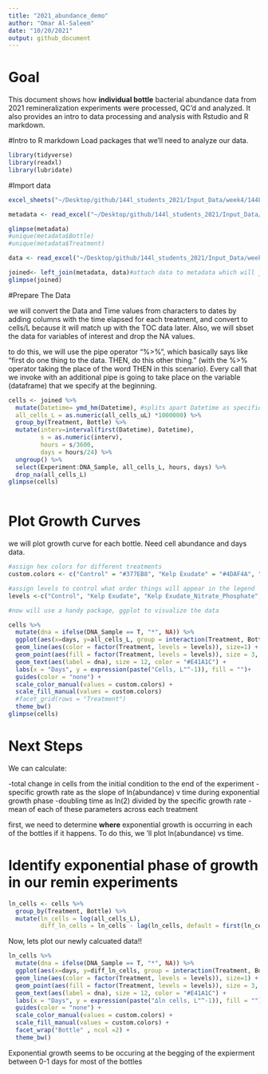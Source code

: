 ```yaml
---
title: "2021_abundance_demo"
author: "Omar Al-Saleem"
date: "10/20/2021"
output: github_document
---
```

# Goal 

This document shows how **individual bottle** bacterial abundance data from 2021 remineralization experiments were processed, QC'd and analyzed. It also provides an intro to data processing and analysis with Rstudio and R markdown.

#Intro to R markdown
Load packages that we'll need to analyze our data.
```r
library(tidyverse)
library(readxl)
library(lubridate)
```

#Import data

```r
excel_sheets("~/Desktop/github/144l_students_2021/Input_Data/week4/144L_2021_BactAbund.xlsx")

metadata <- read_excel("~/Desktop/github/144l_students_2021/Input_Data/week4/144L_2021_BactAbund.xlsx", sheet="Metadata")

glimpse(metadata)
#unique(metadata$Bottle)
#unique(metadata$Treatment)

data <- read_excel("~/Desktop/github/144l_students_2021/Input_Data/week4/144L_2021_BactAbund.xlsx", sheet="Data")

joined<- left_join(metadata, data)#attach data to metadata which will join the right dataset to the left one by using variables that are the same across the two dataframes
glimpse(joined)
```

#Prepare The Data

we will convert the Data and Time values from characters to dates by adding columns with the time elapsed for each treatment, and convert to cells/L because it will match up with the TOC data later. Also, we will sbset the data for variables of interest and drop the NA values.

to do this, we will use the pipe operator "%>%", which basically says like "first do one thing to the data. THEN, do this other thing." (with the %>% operator taking the place of the word THEN in this scenario). Every call that we invoke with an additional pipe is going to take place on the variable (dataframe) that we specify at the beginning.

```r
cells <- joined %>%
  mutate(Datetime= ymd_hm(Datetime), #splits apart Datetime as specified
  all_cells_L = as.numeric(all_cells_uL) *1000000) %>%
  group_by(Treatment, Bottle) %>%
  mutate(interv=interval(first(Datetime), Datetime),
         s = as.numeric(interv),
         hours = s/3600,
         days = hours/24) %>%
  ungroup() %>%
  select(Experiment:DNA_Sample, all_cells_L, hours, days) %>%
  drop_na(all_cells_L)
glimpse(cells)
 
```
# Plot Growth Curves

we will plot growth curve for each bottle. Need cell abundance and days data.

```r
#assign hex colors for different treatments
custom.colors <- c("Control" = "#377EB8", "Kelp Exudate" = "#4DAF4A", "Kelp Exudate_Nitrate_Phosphate"= "#E41A1C", "Glucose_Nitrate_Phosphate" = "#FF7F00")

#assign levels to control what order things will appear in the legend
levels <-c("Control", "Kelp Exudate", "Kelp Exudate_Nitrate_Phosphate", "Glucose_Nitrate_Phosphate")

#now will use a handy package, ggplot to visualize the data

cells %>%
  mutate(dna = ifelse(DNA_Sample == T, "*", NA)) %>%
  ggplot(aes(x=days, y=all_cells_L, group = interaction(Treatment, Bottle))) +
  geom_line(aes(color = factor(Treatment, levels = levels)), size=1) +
  geom_point(aes(fill = factor(Treatment, levels = levels)), size = 3, color= "black", shape = 21) +
  geom_text(aes(label = dna), size = 12, color = "#E41A1C") +
  labs(x = "Days", y = expression(paste("Cells, L"^-1)), fill = "")+
  guides(color = "none") +
  scale_color_manual(values = custom.colors) +
  scale_fill_manual(values = custom.colors)
  #facet_grid(rows = "Treatment")
  theme_bw()
glimpse(cells)
```


# Next Steps

We can calculate:

-total change in cells from the initial condition to the end of the experiment
-specific growth rate as the slope of ln(abundance) v time during exponential growth phase
-doubling time as ln(2) divided by the specific growth rate 
-mean of each of these parameters across each treatment

first, we need to determine **where** exponential growth is occurring in each of the bottles if it happens. To do this, we 'll plot ln(abundance) vs time.

# Identify exponential phase of growth in our remin experiments

```r
ln_cells <- cells %>%
  group_by(Treatment, Bottle) %>%
  mutate(ln_cells = log(all_cells_L), 
         diff_ln_cells = ln_cells - lag(ln_cells, default = first(ln_cells)))
```

Now, lets plot our newly calcuated data!!

```r
ln_cells %>%
  mutate(dna = ifelse(DNA_Sample == T, "*", NA)) %>%
  ggplot(aes(x=days, y=diff_ln_cells, group = interaction(Treatment, Bottle))) +
  geom_line(aes(color = factor(Treatment, levels = levels)), size=1) +
  geom_point(aes(fill = factor(Treatment, levels = levels)), size = 3, color= "black", shape = 21) +
  geom_text(aes(label = dna), size = 12, color = "#E41A1C") +
  labs(x = "Days", y = expression(paste("∆ln cells, L"^-1)), fill = "")+
  guides(color = "none") +
  scale_color_manual(values = custom.colors) +
  scale_fill_manual(values = custom.colors) +
  facet_wrap("Bottle" , ncol =2) +
  theme_bw()
```

Exponential growth seems to be occuring at the begging of the expierment between 0-1 days for most of the bottles

